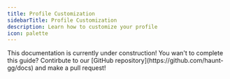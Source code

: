 ```yaml
---
title: Profile Customization
sidebarTitle: Profile Customization
description: Learn how to customize your profile
icon: palette
---
```


<Warning>
    This documentation is currently under construction! You wan't to complete this guide? Contirbute to our [GitHub repository](https://github.com/haunt-gg/docs) and make a pull request!
</Warning>

